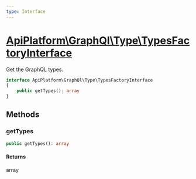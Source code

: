 ```yaml
---
type: Interface
---
```


# [ApiPlatform\GraphQl\Type\TypesFactoryInterface](/docs/v3.2/reference/GraphQl/Type/TypesFactoryInterface)

Get the GraphQL types.


```php
interface ApiPlatform\GraphQl\Type\TypesFactoryInterface
{
    public getTypes(): array
}
```
## Methods

### getTypes



```php
public getTypes(): array
```

#### Returns

array
